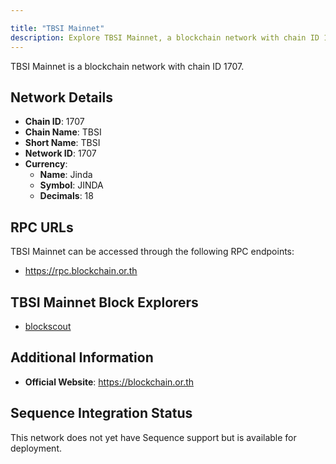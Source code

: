 ```yaml
---

title: "TBSI Mainnet"
description: Explore TBSI Mainnet, a blockchain network with chain ID 1707. Learn about its native currency, Jinda, and how to interact with the network.
---
```




TBSI Mainnet is a blockchain network with chain ID 1707.

## Network Details

- **Chain ID**: 1707
- **Chain Name**: TBSI
- **Short Name**: TBSI
- **Network ID**: 1707
- **Currency**: 
  - **Name**: Jinda
  - **Symbol**: JINDA
  - **Decimals**: 18

## RPC URLs

TBSI Mainnet can be accessed through the following RPC endpoints:

- https://rpc.blockchain.or.th

## TBSI Mainnet Block Explorers

- [blockscout](https://exp.blockchain.or.th)

## Additional Information

- **Official Website**: https://blockchain.or.th

## Sequence Integration Status

This network does not yet have Sequence support but is available for deployment.
